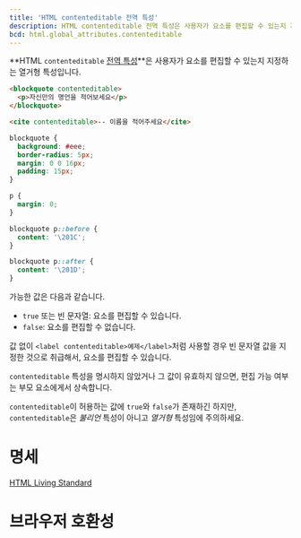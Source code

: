 ```yaml
---
title: 'HTML contenteditable 전역 특성'
description: HTML contenteditable 전역 특성은 사용자가 요소를 편집할 수 있는지 지정하는 열거형 특성입니다.
bcd: html.global_attributes.contenteditable
---
```


**HTML `contenteditable` [전역 특성](.)**은 사용자가 요소를 편집할 수 있는지 지정하는 열거형 특성입니다.

<HTMLDemo height={180}>

```html
<blockquote contenteditable>
  <p>자신만의 명언을 적어보세요</p>
</blockquote>

<cite contenteditable>-- 이름을 적어주세요</cite>
```

```css
blockquote {
  background: #eee;
  border-radius: 5px;
  margin: 0 0 16px;
  padding: 15px;
}

p {
  margin: 0;
}

blockquote p::before {
  content: '\201C';
}

blockquote p::after {
  content: '\201D';
}
```

</HTMLDemo>

가능한 값은 다음과 같습니다.

- `true` 또는 빈 문자열: 요소를 편집할 수 있습니다.
- `false`: 요소를 편집할 수 없습니다.

값 없이 `<label contenteditable>예제</label>`처럼 사용할 경우 빈 문자열 값을 지정한 것으로 취급해서, 요소를 편집할 수 있습니다.

`contenteditable` 특성을 명시하지 않았거나 그 값이 유효하지 않으면, 편집 가능 여부는 부모 요소에게서 상속합니다.

`contenteditable`이 허용하는 값에 `true`와 `false`가 존재하긴 하지만, `contenteditable`은 _불리언_ 특성이 아니고 _열거형_ 특성임에 주의하세요.

# 명세

[HTML Living Standard](https://html.spec.whatwg.org/multipage/interaction.html#attr-contenteditable)

# 브라우저 호환성

<BrowserCompat data={bcd} />
